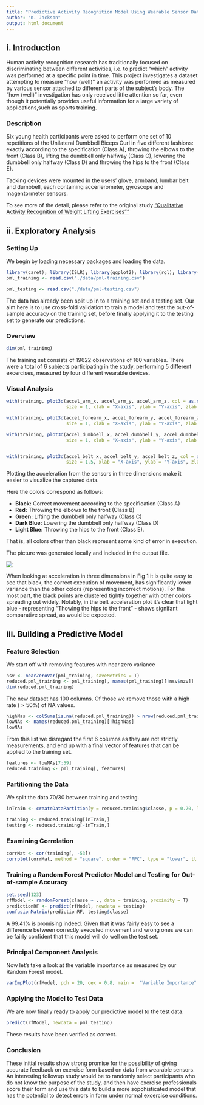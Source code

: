 ```yaml
---
title: "Predictive Activity Recognition Model Using Wearable Sensor Data"
author: "K. Jackson"
output: html_document
---
```



## i. Introduction

Human activity recognition research has traditionally focused on discriminating between different activities, i.e. to predict "which" activity was performed at a specific point in time. This project investigates a dataset attempting to measure "how (well)" an activity was performed as measured by various sensor attached to different parts of the subject's body. The "how (well)" investigation has only received little attention so far, even though it potentially provides useful information for a large variety of applications,such as sports training.


### Description

Six young health participants were asked to perform one set of 10 repetitions of the Unilateral Dumbbell Biceps Curl in five different fashions: exactly according to the specification (Class A), throwing the elbows to the front (Class B), lifting the dumbbell only halfway (Class C), lowering the dumbbell only halfway (Class D) and throwing the hips to the front (Class E).

Tacking devices were mounted in the users' glove, armband, lumbar belt and dumbbell, each containing accerlerometer, gyroscope and magentormeter sensors. 


To see more of the detail, please refer to the original study ["Qualitative Activity Recognition of Weight Lifting Exercises""](http://groupware.les.inf.puc-rio.br/work.jsf?p1=11201)


## ii. Exploratory Analysis

### Setting Up

We begin by loading necessary packages and loading the data.
```r
library(caret); library(ISLR); library(ggplot2); library(rgl); library(rpart);library(randomForest);library(corrplot)
pml_training <- read.csv("./data/pml-training.csv") 

pml_testing <- read.csv("./data/pml-testing.csv")

```


The data has already been split up in to a training set and a testing set. Our aim here is to use cross-fold validation to train a model and test the out-of-sample accuracy on the training set, before finally applying it to the testing set to generate our predictions.

### Overview

```r
dim(pml_training)

```

The training set consists of 19622 observations of 160 variables. There were a total of 6 subjects participating in the study, performing 5 different excercises, measured by four different wearable devices.


### Visual Analysis

```r
with(training, plot3d(accel_arm_x, accel_arm_y, accel_arm_z, col = as.numeric(training$classe), 
                      size = 1, xlab = "X-axis", ylab = "Y-axis", zlab = "Z-axis"))

with(training, plot3d(accel_forearm_x, accel_forearm_y, accel_forearm_z, col = as.numeric(training$classe), 
                      size = 1, xlab = "X-axis", ylab = "Y-axis", zlab = "Z-axis")) 

with(training, plot3d(accel_dumbbell_x, accel_dumbbell_y, accel_dumbbell_z, col = as.numeric(training$classe), 
                      size = 1, xlab = "X-axis", ylab = "Y-axis", zlab = "Z-axis"))


with(training, plot3d(accel_belt_x, accel_belt_y, accel_belt_z, col = as.numeric(training$classe), 
                      size = 1.5, xlab = "X-axis", ylab = "Y-axis", zlab = "Z-axis"))

```

Plotting the acceleration from the sensors in three dimensions make it easier to visualize the captured data.

Here the colors correspond as follows:

- **Black:** Correct movement according to the specification (Class A)
- **Red:** Throwing the elbows to the front (Class B)
- **Green:** Lifting the dumbbell only halfway (Class C)
- **Dark Blue:** Lowering the dumbbell only halfway (Class D) 
- **Light Blue:** Throwing the hips to the front (Class E).

That is, all colors other than black represent some kind of error in execution. 

The picture was generated locally and included in the output file.

<img src="figure/four_flat.png" />

When looking at acceleration in three dimensions in Fig 1 it is quite easy to see that black, the correct execution of movement, has significantly lower variance than the other colors (representing incorrect motions). For the most part, the black points are clustered tightly together with other colors spreading out widely. Notably, in the belt acceleration plot it's clear that light blue - representing "Thowing the hips to the front" - shows signifant comparative spread, as would be expected.

## iii. Building a Predictive Model

###  Feature Selection

We start off with removing features with near zero variance
```r
nsv <- nearZeroVar(pml_training, saveMetrics = T)
reduced.pml_training <- pml_training[, names(pml_training)[!nsv$nzv]]
dim(reduced.pml_training)
```

The new dataset has 100 columns. Of those we remove those with a high rate ( > 50%) of NA values.

```r
highNas <- colSums(is.na(reduced.pml_training)) > nrow(reduced.pml_training)/2
lowNAs <- names(reduced.pml_training)[!highNas]
lowNAs

```

From this list we disregard the first 6 columns as they are not strictly measurements, and end up with a final vector of features that can be applied to the training set.

```r
features <- lowNAs[7:59]
reduced.training <- pml_training[, features]
```

### Partitioning the Data

We split the data 70/30 between training and testing.
```r

inTrain <- createDataPartition(y = reduced.training$classe, p = 0.70, list = F)

training <- reduced.training[inTrain,]
testing <- reduced.training[-inTrain,]

```

### Examining Correlation


```r

corrMat <- cor(training[, -53])
corrplot(corrMat, method = "square", order = "FPC", type = "lower", tl.cex = 0.6,  tl.col = rgb(0, 0, 0), outline = F)
```

### Training a Random Forest Predictor Model and Testing for Out-of-sample Accuracy

```r

set.seed(123)
rfModel <- randomForest(classe ~ ., data = training, proximity = T) 
predictionRF <- predict(rfModel, newdata = testing)
confusionMatrix(predictionRF, testing$classe)
```

A 99.41% is promising indeed. Given that it was fairly easy to see a difference between correctly executed movement and wrong ones we can be fairly confident that this model will do well on the test set.

### Principal Component Analysis

Now let's take a look at the variable importance as measured by our Random Forest model.

```r
varImpPlot(rfModel, pch = 20, cex = 0.8, main =  "Variable Importance" )
```

### Applying the Model to Test Data

We are now finally ready to apply our predictive model to the test data.

```r
predict(rfModel, newdata = pml_testing)
```
These results have been verified as correct. 

### Conclusion

These initial results show strong promise for the possibility of giving accurate feedback on exercise form based on data from wearable sensors. An interesting followup study would be to randomly select participants who do not know the purpose of the study, and then have exercise professionals score their form and use this data to build a more sopohisticated model that has the potential to detect errors in form under normal excercise conditions.


